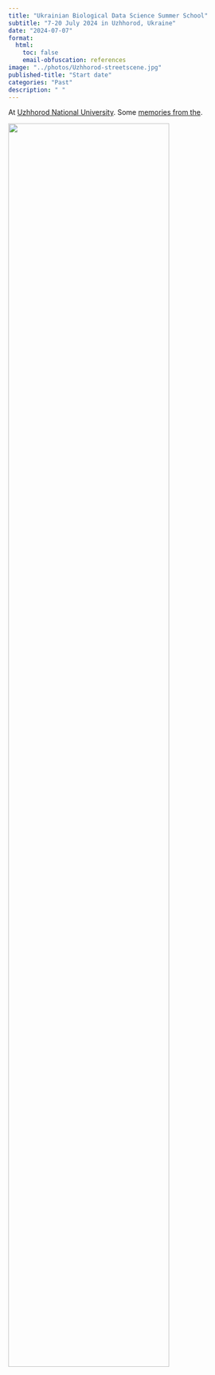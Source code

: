 ```yaml
---
title: "Ukrainian Biological Data Science Summer School"
subtitle: "7-20 July 2024 in Uzhhorod, Ukraine"
date: "2024-07-07"
format:
  html:
    toc: false
    email-obfuscation: references
image: "../photos/Uzhhorod-streetscene.jpg"
published-title: "Start date"
categories: "Past"
description: " "
---
```


At [Uzhhorod National University](https://www.uzhnu.edu.ua/). 
Some [memories from the](../posts/2024-07-ubds3.html).

![](../photos/Uzhhorod-streetscene.jpg){fig-align="center" width=80% .lightbox}
